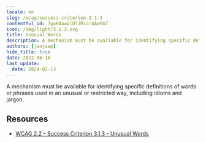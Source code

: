 ```yaml
---
locale: en
slug: /wcag/success-criterion-3-1-3
contentful_id: 7goH4awplUlJMicrAAwhG7
icon: /img/light/3.1.3.svg
title: Unusual Words
description: A mechanism must be available for identifying specific definitions of words or phrases used in an unusual or restricted way, including idioms and jargon.
authors: [janjaap]
hide_title: true
date: 2022-06-16
last_update:
  date: 2024-02-13
---
```


<Hero
  title="Unusual Words"
  imageSrc="/img/light/3.1.3.svg"
  alt="WCAG 3.1.3 icon"
  prefix="Success Criterion 3.1.3"
  suffix="Level AAA"
/>

A mechanism must be available for identifying specific definitions of words or phrases used in an unusual or restricted way, including idioms and jargon.

## Resources

- [WCAG 2.2 - Success Criterion 3.1.3 - Unusual Words](https://www.w3.org/TR/WCAG22/#unusual-words)
